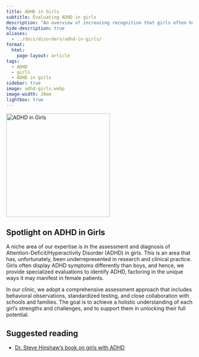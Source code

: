 ```yaml
---
title: ADHD in Girls
subtitle: Evaluating ADHD in girls
description: "An overview of increasing recognition that girls often have ADHD yet go undiagnosed most of the time."
hide-description: true
aliases:
  - ../docs/disorders/adhd-in-girls/
format:
  html:
    page-layout: article
tags:
  - ADHD
  - girls
  - ADHD in girls
sidebar: true
image: adhd-girls.webp
image-width: 20em
lightbox: true
---
```


![](adhd-girls.webp "ADHD in Girls"){width=20em fig-alt="A brainworkup kids logo for adhd in girls."}

## Spotlight on ADHD in Girls 

A niche area of our expertise is in the assessment and diagnosis of Attention-Deficit/Hyperactivity Disorder (ADHD) in girls. This is an area that has, unfortunately, been underrepresented in research and clinical practice. Girls often display ADHD symptoms differently than boys, and hence, we provide specialized evaluations to identify ADHD, factoring in the unique ways it may manifest in female patients. 

In our clinic, we adopt a comprehensive assessment approach that includes
behavioral observations, standardized testing, and close collaboration with
schools and families. The goal is to achieve a holistic understanding of each
girl's strengths and challenges, and to support them in unlocking their full
potential.

## Suggested reading

- [Dr. Steve Hinshaw's book on girls with ADHD](https://www.guilford.com/books/Straight-Talk-about-ADHD-in-Girls/Stephen-Hinshaw/9781462547517)


